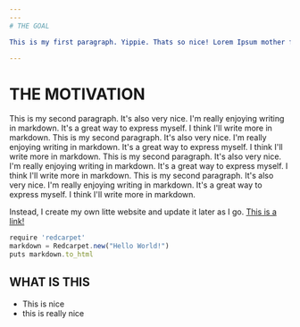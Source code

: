 ```yaml
---
---
# THE GOAL

This is my first paragraph. Yippie. Thats so nice! Lorem Ipsum mother fucker. Das ist mein erster Text den ich mit markdown schreibe, und bisher muss ich sagen: ich liebe es!

---
```



# THE MOTIVATION

This is my second paragraph. It's also very nice. I'm really enjoying writing in markdown. It's a great way to express myself. I think I'll write more in markdown. This is my second paragraph. It's also very nice. I'm really enjoying writing in markdown. It's a great way to express myself. I think I'll write more in markdown. This is my second paragraph. It's also very nice. I'm really enjoying writing in markdown. It's a great way to express myself. I think I'll write more in markdown. This is my second paragraph. It's also very nice. I'm really enjoying writing in markdown. It's a great way to express myself. I think I'll write more in markdown.

Instead, I create my own litte website and update it later as I go. [This is a link!](https://google.com)

```javascript
require 'redcarpet'
markdown = Redcarpet.new("Hello World!")
puts markdown.to_html
```

## WHAT IS THIS
- This is nice
- this is really nice
